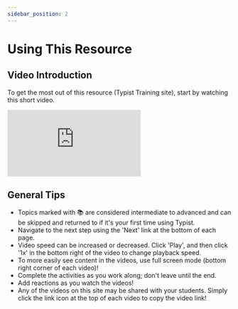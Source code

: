 ```yaml
---
sidebar_position: 2
---
```


# Using This Resource

## Video Introduction

To get the most out of this resource (Typist Training site), start by watching this short video.

<div style={{ position: "relative", paddingBottom: "56.25%", height: 0 }}>
  <iframe
    src="https://www.loom.com/embed/6c92bf08f16c479c93a7c422a6487f15?hide_owner=true&hide_title=true"
    frameBorder="0"
    webkitallowfullscreen="true"
    mozallowfullscreen="true"
    allowFullScreen
    style={{
      position: "absolute",
      top: 0,
      left: 0,
      width: "100%",
      height: "100%",
    }}
  ></iframe>
</div>

## General Tips

- Topics marked with 📚 are considered intermediate to advanced and can be skipped and returned to if it's your first time using Typist.
- Navigate to the next step using the 'Next' link at the bottom of each page.
- Video speed can be increased or decreased. Click 'Play', and then click '1x' in the bottom right of the video to change playback speed.
- To more easily see content in the videos, use full screen mode (bottom right corner of each video)!
- Complete the activities as you work along; don't leave until the end.
- Add reactions as you watch the videos!
- Any of the videos on this site may be shared with your students. Simply click the link icon at the top of each video to copy the video link!
